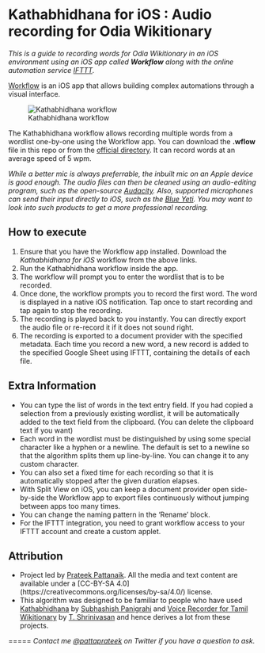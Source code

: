 Kathabhidhana for iOS : Audio recording for Odia Wikitionary
===================================
<i>This is a guide to recording words for Odia Wikitionary in an iOS environment using an iOS app called <b>Workflow</b> along with the online automation service [IFTTT](https://ifttt.com/).</i>

[Workflow](https://workflow.is) is an iOS app that allows building complex automations through a visual interface.

![Kathabhidhana workflow](https://github.com/pattaprateek/Kathabhidhana/blob/master/Kathabhidhana%20for%20iOS/IMG_9475.JPG)

The Kathabhidhana workflow allows recording multiple words from a wordlist one-by-one using the Workflow app. You can download the <b>.wflow</b> file in this repo or from the [official directory](https://workflow.is/workflows/acb7f3c267754b2ca84839d68fb52eef). It can record words at an average speed of 5 wpm.

<i>While a better mic is always preferrable, the inbuilt mic on an Apple device is good enough. The audio files can then be cleaned using an audio-editing program, such as the open-source [Audacity](http://www.audacityteam.org/). Also, supported microphones can send their input directly to iOS, such as the [Blue Yeti](http://www.bluemic.com/products/yeti/). You may want to look into such products to get a more professional recording.</i>

 
How to execute
-----
1. Ensure that you have the Workflow app installed. Download the <i>Kathabhidhana for iOS</i> workflow from the above links.
2. Run the Kathabhidhana workflow inside the app.
3. The workflow will prompt you to enter the wordlist that is to be recorded. 
4. Once done, the workflow prompts you to record the first word. The word is displayed in a native iOS notification. Tap once to start recording and tap again to stop the recording. 
5. The recording is played back to you instantly. You can directly export the audio file or re-record it if it does not sound right. 
6. The recording is exported to a document provider with the specified metadata. Each time you record a new word, a new record is added to the specified Google Sheet using IFTTT, containing the details of each file.

Extra Information
-----
- You can type the list of words in the text entry field. If you had copied a selection from a previously existing wordlist, it will be automatically added to the text field from the clipboard. (You can delete the clipboard text if you want)
- Each word in the wordlist must be distinguished by using some special character like a hyphen or a newline. The default is set to a newline so that the algorithm splits them up line-by-line. You can change it to any custom character.
- You can also set a fixed time for each recording so that it is automatically stopped after the given duration elapses.
- With Split View on iOS, you can keep a document provider open side-by-side the Workflow app to export files continuously without jumping between apps too many times.
- You can change the naming pattern in the 'Rename' block.
- For the IFTTT integration, you need to grant workflow access to your IFTTT account and create a custom applet.

Attribution
-----
* Project led by [Prateek Pattanaik](https://github.com/pattaprateek). All the media and text content are available under a [CC-BY-SA 4.0] (https://creativecommons.org/licenses/by-sa/4.0/) license.
* This algorithm was designed to be familiar to people who have used [Kathabhidhana](https://github.com/OdiaWikimedia/Kathabhidhana) by [Subhashish Panigrahi](https://github.com/psubhashish) and [Voice Recorder for Tamil Wikitionary](https://github.com/tshrinivasan/voice-recorder-for-tawictionary) by [T. Shrinivasan](https://github.com/tshrinivasan) and hence derives a lot from these projects.

=====
<i>Contact me [@pattaprateek](https://twitter.com/pattaprateek) on Twitter if you have a question to ask.</i>
